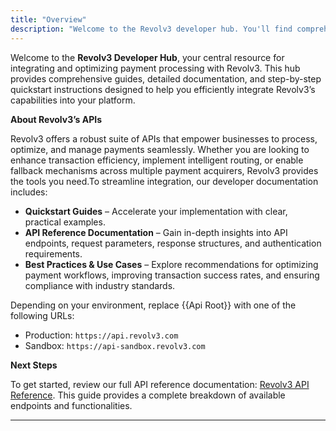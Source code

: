 ```yaml
---
title: "Overview"
description: "Welcome to the Revolv3 developer hub. You'll find comprehensive guides & documentation to help you start working with Revolv3 as quickly as possible"
---
```


Welcome to the **Revolv3 Developer Hub**, your central resource for integrating and optimizing payment processing with Revolv3. This hub provides comprehensive guides, detailed documentation, and step-by-step quickstart instructions designed to help you efficiently integrate Revolv3’s capabilities into your platform.

**About Revolv3’s APIs**

Revolv3 offers a robust suite of APIs that empower businesses to process, optimize, and manage payments seamlessly. Whether you are looking to enhance transaction efficiency, implement intelligent routing, or enable fallback mechanisms across multiple payment acquirers, Revolv3 provides the tools you need.To streamline integration, our developer documentation includes:

* **Quickstart Guides** – Accelerate your implementation with clear, practical examples.
* **API Reference Documentation** – Gain in-depth insights into API endpoints, request parameters, response structures, and authentication requirements.
* **Best Practices & Use Cases** – Explore recommendations for optimizing payment workflows, improving transaction success rates, and ensuring compliance with industry standards.

Depending on your environment, replace \{\{Api Root}} with one of the following URLs:

* Production: `https://api.revolv3.com`
* Sandbox: `https://api-sandbox.revolv3.com`

**Next Steps**

To get started, review our full API reference documentation: [Revolv3 API Reference](https://docs.revolv3.com/reference/). This guide provides a complete breakdown of available endpoints and functionalities.

***
